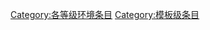 {{Wikipedia category}}
{{emptycat}}
{{Articles by Quality| topic=環境|project=環境|format=TOC}}
{{catmore1|[[Wikipedia:環境专题|Wikipedia:環境专题]]}}

[[Category:各等级环境条目|Category:各等级环境条目]]
[[Category:模板级条目|Category:模板级条目]]